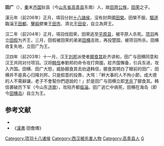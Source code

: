 '''田广'''（{{bd|前3世纪|？|前203年||catIdx=T}}），[[秦朝|秦]]末[[齐国|齐国]]狄县（今[[山东省|山东省]][[高青县|高青县]]东南）人，故[[田齊|田齊]][[公族|公族]]，[[田荣|田荣]]之子。

漢元年（前206年）正月，項羽分封[[十八諸侯|十八諸侯]]，沒有封齊國[[田榮|田榮]]。田榮不服，[[驅逐|驅逐]]臨淄王[[田都|田都]]、[[擊殺|擊殺]]膠東王[[田市|田市]]、濟北王[[田安|田安]]，自立為齊王。

汉二年（前204年）正月，項羽伐田荣，田荣逃至[[平原县|平原县]]，被平原人杀死。[[项羽|项羽]]再立[[田假|田假]]为齐王，三月，田假被田荣的弟弟[[田横|田横]]击败，再投楚国，被项羽所杀。田横收复失地，立田广为王。

汉四年（前203年）十一月，汉王[[刘邦|刘邦]]派使者[[郦食其|郦食其]]赴齐讲和，田广与田横同意和汉王共同对付项羽。汉将[[韩信|韩信]]奉劉邦的命令攻打齊國，趁齐国懈备，引兵东进，攻入齐国。田横、田广大怒，威胁郦食其去劝退韩信，郦食其明白了眼前的田广、田横并不是真心归降刘邦，只是假意的投靠，大骂：「幹大事的人不拘小節，成大德的人不需辭讓，老子不會幫你們遊說的！」於是田广与田横立即[[烹刑|烹杀]]了郦食其。韩信袭破历下军（今山东[[济南|济南]]），攻陷齐都[[临淄|临淄]]。田广逃亡中病死，田横在海岛（即今[[田横岛|田横岛]]）自立为王。

==参考文献==
*{{Wikisource history|史記|094|田儋列傳}}
*《[[漢書|漢書]]·田儋傳》

{{start box}}
{{s-before|[[田假|田假]]}}
{{s-title|[[齐王|齐王]]|前205年－前203年}}
{{s-after|[[田横|田横]]<br />[[韩信|韩信]]}}
{{end box}}

{{项羽十八诸侯}}
{{秦末汉初人物}}
{{DEFAULTSORT:T}}
[[Category:项羽十八诸侯|Category:项羽十八诸侯]]
[[Category:西汉被杀害人物|Category:西汉被杀害人物]]
[[Category:高青县人|Category:高青县人]]
[[Category:田姓|G]]
